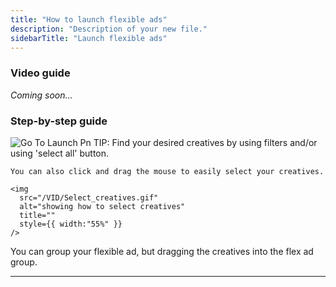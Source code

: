 ```yaml
---
title: "How to launch flexible ads"
description: "Description of your new file."
sidebarTitle: "Launch flexible ads"
---
```


### Video guide

_Coming soon..._

### Step-by-step guide

<Steps>
  <Step title="Go to 'Launch' and click 'Select Creatives'">
    <img
      src="/Go_to_launch_select_creatives.png"
      alt="Go To Launch Pn"
      title="Go To Launch Pn"
      style={{ width:"55%" }}
    />
  </Step>
  <Step title="Select the creatives for your flexible ad and click 'Continue'">
    TIP: Find your desired creatives by using filters and/or using 'select all' button.

    You can also click and drag the mouse to easily select your creatives.

    <img
      src="/VID/Select_creatives.gif"
      alt="showing how to select creatives"
      title=""
      style={{ width:"55%" }}
    />
  </Step>
  <Step title="Now you can group your flexible ad">
    You can group your flexible ad, but dragging the creatives into the flex ad group.
  </Step>
</Steps>

---